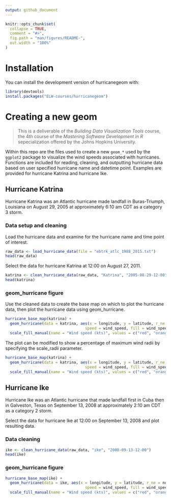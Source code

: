 ```yaml
---
output: github_document
---
```


<!-- README.md is generated from README.Rmd. Please edit that file -->

```r
knitr::opts_chunk$set(
  collapse = TRUE,
  comment = "#>",
  fig.path = "man/figures/README-",
  out.width = "100%"
)
```

<!-- badges: start -->
<!-- badges: end -->

# Installation

You can install the development version of hurricanegeom with:

```r
library(devtools)
install.packages("ELW-courses/hurricanegeom")
```

# Creating a new geom

> This is a deliverable of the _Building Data Visualization Tools_ course, the 4th course of the *Mastering Software Development in R* sepecialization offered by the Johns Hopkins University.

Within this repo are the files used to create a new `geom_*` used by the `ggplot2` package to visualize the wind speeds associated with hurricanes. Functions are included for reading, cleaning, and outputting hurricane data based on user specified hurricane name and datetime point. Examples are provided for hurricane Katrina and hurricane Ike.  


## Hurricane Katrina

Hurricane Katrina was an Atlantic hurricane made landfall in Buras-Triumph, Louisiana on August 29, 2005 at approximately 6:10 am CDT as a category 3 storm. 

### Data setup and cleaning

Load the hurricane data and examine for the hurricane name and time point of interest. 

```r
raw_data <- load_hurricane_data(file = "ebtrk_atlc_1988_2015.txt")
head(raw_data)
```

Select the data for hurricane Katrina at 12:00 on August 27, 2011.

```r
katrina <- clean_hurricane_data(raw_data, "Katrina", "2005-08-29-12-00")
head(katrina)
```


### geom_hurricane figure

Use the cleaned data to create the base map on which to plot the hurricane data, then plot the hurricane data using geom_hurricane.

```r
hurricane_base_map(katrina) +
  geom_hurricane(data = katrina, aes(x = longitude, y = latitude, r_ne = ne, r_se = se, r_nw = nw, r_sw =sw, 
                                   speed = wind_speed, fill = wind_speed), group = 1)+
  scale_fill_manual(name = "Wind speed (kts)", values = c("red", "orange", "yellow"))
```

The plot can be modified to show a percentage of maximum wind radii by specifying the scale_radii parameter.

```r
hurricane_base_map(katrina) +
  geom_hurricane(data = katrina, aes(x = longitude, y = latitude, r_ne = ne, r_se = se, r_nw = nw, r_sw =sw, 
                                   speed = wind_speed, fill = wind_speed), scale_radii = 0.5, group = 1)+
  scale_fill_manual(name = "Wind speed (kts)", values = c("red", "orange", "yellow"))
```




## Hurricane Ike

Hurricane Ike was an Atlantic hurricane that made landfall first in Cuba then in Galveston, Texas on September 13, 2008 at approximately 2:10 am CDT as a category 2 storm.   


Select the data for hurricane Ike at 12:00 on September 13, 2008 and plot resulting data.

### Data cleaning

```r
ike <- clean_hurricane_data(raw_data, "ike", "2008-09-13-12-00")
head(ike)
```

### geom_hurricane figure

```r
hurricane_base_map(ike) +
  geom_hurricane(data = ike, aes(x = longitude, y = latitude, r_ne = ne, r_se = se, r_nw = nw, r_sw =sw, 
                                   speed = wind_speed, fill = wind_speed), group = 1)+
  scale_fill_manual(name = "Wind speed (kts)", values = c("red", "orange", "yellow"))
```